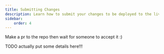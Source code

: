 ```yaml
---
title: Submitting Changes
description: Learn how to submit your changes to be deployed to the live site
sidebar:
    order: 4
---
```



Make a pr to the repo then wait for someone to accept it :)

<Aside type="danger">
    TODO actually put some details here!!!
</Aside>